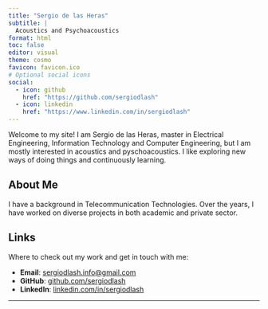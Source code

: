 ```yaml
---
title: "Sergio de las Heras"
subtitle: |
  Acoustics and Psychoacoustics
format: html
toc: false
editor: visual
theme: cosmo
favicon: favicon.ico
# Optional social icons
social:
  - icon: github
    href: "https://github.com/sergiodlash"
  - icon: linkedin
    href: "https://www.linkedin.com/in/sergiodlash"
---
```


Welcome to my site! I am Sergio de las Heras, master in Electrical Engineering, Information Technology and Computer Engineering, but I am mostly interested in acoustics and pyschoacoustics. I like exploring new ways of doing things and continuously learning.

## About Me

I have a background in Telecommunication Technologies. Over the years, I have worked on diverse projects in both academic and private sector.

## Links

Where to check out my work and get in touch with me:

- **Email**: [sergiodlash.info@gmail.com](mailto:sergiodlash.info@gmail.com)
- **GitHub**: [github.com/sergiodlash](https://github.com/sergiodlash)
- **LinkedIn**: [linkedin.com/in/sergiodlash](https://www.linkedin.com/in/sergiodlash)


---

<!--*This website is built with [Quarto](https://quarto.org/) and hosted on GitHub Pages.*-->

